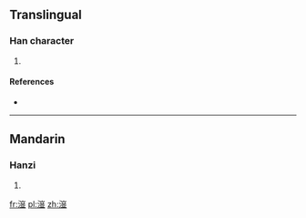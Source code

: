 ==Translingual==

===Han character===
{{Han char|rn=85|rad=水|as=11|sn=14|four=|canj=EUTC}}

# {{defn|Han|sort=水11}}

====References====
* {{Han ref|kx=0648.200|dkj=18198|dj=1058.070|hdz=31724.050|uh=6F42|ud=28482}}

----

==Mandarin==

===Hanzi===
{{cmn-hanzi|pin=[[hóng]] ([[hong2]])|wg=hung<sup>2</sup>}}

# {{defn|lang=cmn|sort=水11}}

[[fr:潂]]
[[pl:潂]]
[[zh:潂]]